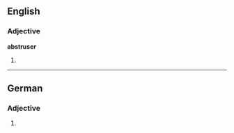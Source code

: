 ==English==

===Adjective===
'''abstruser'''

# {{context|rare|lang=en}} {{en-comparative of|abstruse}}

----

==German==

===Adjective===
{{head|de|adjective form}}

# {{inflected form of|abstrus|lang=de}}